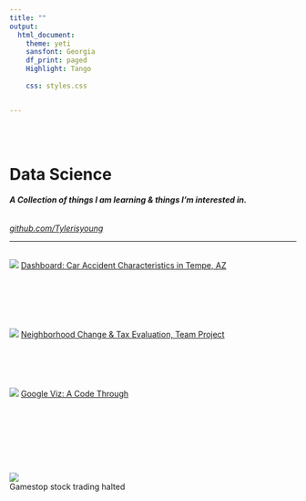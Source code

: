 ```yaml
---
title: ""
output:
  html_document:
    theme: yeti
    sansfont: Georgia
    df_print: paged
    Highlight: Tango
    
    css: styles.css


---
```


<br>
<br>

<h1>**Data Science**</h1>
<h6>***A Collection of things I am learning & things I'm interested in.***</h6>
*[github.com/Tylerisyoung](https://www.github.com/tylerisyoung)
*

____________________________
<br>
![](./images/tempedashboard.png)
[Dashboard: Car Accident Characteristics in Tempe, AZ](./tempedashboard.html)
<br>
<br>
<br>  
<br>  
<br> 
![](./images/neighborhoodchange.png)
[Neighborhood Change & Tax Evaluation, Team Project](https://r-class.github.io/cpp-528-spr-2021-group-04/)
<br>  
<br>
<br>  
<br>
![](./images/googleviz.png)
[Google Viz: A Code Through](./codethrough.html)  

<br>
<br>  
<br>  
<br> 

![](images/GME.gif)  
Gamestop stock trading halted 